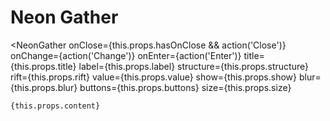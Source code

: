 
# Neon Gather

<NeonGather
    onClose={this.props.hasOnClose && action('Close')}
    onChange={action('Change')}
    onEnter={action('Enter')}
    title={this.props.title}
    label={this.props.label}
    structure={this.props.structure}
    rift={this.props.rift}
    value={this.props.value}
    show={this.props.show}
    blur={this.props.blur}
    buttons={this.props.buttons}
    size={this.props.size}
>
    {this.props.content}
</NeonGather>
